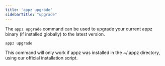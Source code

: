 ```yaml
---
title: 'appz upgrade'
sidebarTitle: "upgrade"
---
```


The `appz upgrade` command can be used to upgrade your current appz binary (if installed globally) to the latest version.

```bash terminal
appz upgrade
```

<Warning>This command will only work if appz was installed in the ~/.appz directory, using our official installation script.</Warning>